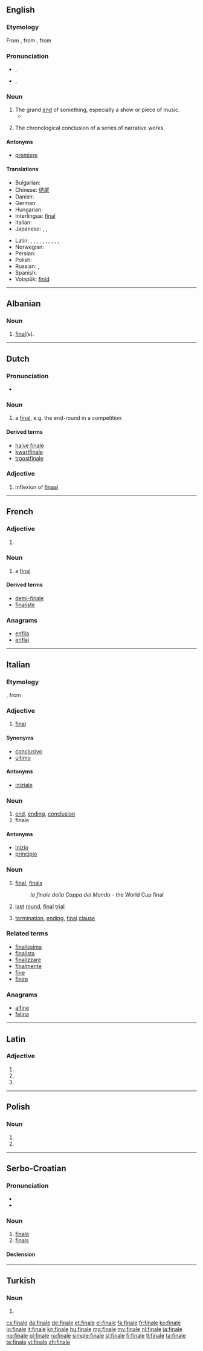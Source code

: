 {{also|Finale|finále}}
==English==

===Etymology===
From {{etyl|it}} {{term|finale||end|lang=it}}, from {{etyl|LL.}} {{term|finalis|lang=la}}, from {{etyl|la}} {{term|finis|lang=la}}

===Pronunciation===
* {{a|UK}} {{IPA|/fɪˈnɑː.li/}}, {{X-SAMPA|/fI"nA:.li/}}
* {{a|Italianate}} {{IPA|/fɨˈnæl.ij/}}, {{X-SAMPA|/f1"n{l.ij/}}

===Noun===
{{en-noun}}

# The grand [[end]] of something, especially a show or piece of music.
#* {{quote-news
|year=2011
|date=October 29
|author=Phil McNulty
|title=Chelsea   3 - 5   Arsenal
|work=BBC Sport
|url=http://news.bbc.co.uk/sport2/hi/football/15413593.stm
|page=
|passage=Andre Santos equalised and the outstanding Theo Walcott put Arsenal ahead for the first time before Juan Mata's spectacular strike set up the '''finale''' for an enthralling encounter.}}
# {{narratology}} The chronological conclusion of a series of narrative works.

====Antonyms====
* [[premiere]]

====Translations====
{{trans-top|grand end of something}}
* Bulgarian: {{t+|bg|финал|m|sc=Cyrl}}
* Chinese: [[结尾]]
* Danish: {{t+|da|finale|c}}
* German: {{t+|de|Finale|n}}
* Hungarian: {{t-|hu|finálé}}
* Interlingua: [[final]]
* Italian: {{t+|it|finale}}
* Japanese: {{t+|ja|フィナーレ}}, {{t+|ja|終曲}}, {{t+|ja|終楽章}}
{{trans-mid}}
* Latin: {{t+|la|finis|m|f}}, {{t+|la|terminus|m}}, {{t-|la|exitus|m}}, {{t-|la|extremum|n}}, {{t-|la|peractio|f}}, {{t+|la|finis|m|f}}, {{t+|la|terminus|m}}, {{t-|la|exitus|m}}, {{t-|la|peractio|f}}, {{t-|la|extremum|n}}, {{t-|la|extremus|m}}
* Norwegian: {{t+|no|finale}}
* Persian: {{t+|fa|فرجام|tr=farjām|sc=fa-Arab}}
* Polish: {{t+|pl|finale}}
* Russian: {{t+|ru|финал|m}}, {{t+|ru|заключение|n}}
* Spanish: {{t+|es|final}}
* Volapük: [[finid]]
{{trans-bottom}}

----

==Albanian==

===Noun===
{{head|sq|noun|g=f|plural|[[finale]]}}

# {{sports|lang=sq}} [[final]](s).

----

==Dutch==
{{wikipedia|lang=nl}}

===Pronunciation===
* {{audio|Nl-finale.ogg|Audio}}

===Noun===
{{nl-noun|f|finales|finaletje}}

# a [[final]], e.g. the end-round in a competition

====Derived terms====
* [[halve finale]]
* [[kwartfinale]]
* [[troostfinale]]

===Adjective===
{{head|nl|adjective form}}

# inflexion of [[finaal]]

----

==French==

===Adjective===
{{fr-adj-form}}

# {{feminine of|final|lang=fr}}

===Noun===
{{fr-noun|f}}

# a [[final#Noun|final]]

====Derived terms====
* [[demi-finale]]
* [[finaliste]]

===Anagrams===
* [[enfila#French|enfila]]
* [[enflai#French|enflai]]

----

==Italian==

===Etymology===
{{etyl|LL.|it}} {{term|finalis|lang=la}}, from {{etyl|la|it}} {{term|finis|lang=la}}

===Adjective===
{{it-adj|final|e|i}}

# [[final]]

====Synonyms====
* [[conclusivo]]
* [[ultimo]]

====Antonyms====
* [[iniziale]]

===Noun===
{{it-noun|final|m|e|i}}

# [[end]], [[ending]], [[conclusion]]
# finale

====Antonyms====
* [[inizio]]
* [[principio]]

===Noun===
{{it-noun|final|f|e|i}}

# {{sports|lang=it}} [[final]], [[finals]]
#: ''la finale della Coppa del Mondo'' - the World Cup final
# {{context|of contest|lang=it}} [[last]] [[round]], [[final]] [[trial]]
# {{linguistics|lang=it}} [[termination]], [[ending]], [[final]] [[clause]]

===Related terms===
* [[finalissima]]
* [[finalista]]
* [[finalizzare]]
* [[finalmente]]
* [[fine]]
* [[finire]]

===Anagrams===
* [[alfine#Italian|alfine]]
* [[felina#Italian|felina]]

----

==Latin==

===Adjective===
{{la-adj-form|fīnāle}}

# {{inflection of|finalis|fīnālis|nom|n|s|lang=la}}
# {{inflection of|finalis|fīnālis|acc|n|s|lang=la}}
# {{inflection of|finalis|fīnālis|voc|n|s|lang=la}}

----

==Polish==

===Noun===
{{head|pl|noun form}}

# {{inflection of|lang=pl|finał||loc|s}}
# {{inflection of|lang=pl|finał||voc|s}}

----

==Serbo-Croatian==

===Pronunciation===
* {{IPA|/finǎːle/|lang=sh}}
* {{hyphenation|fi|na|le}}

===Noun===
{{sh-noun|g=m|g2=n|head=finále|r|финале|фина́ле}}

# [[#English|finale]]
# [[finals]]

====Declension====
{{sh-decl-noun
|finale|finala
|finala|finala
|finalu|finalima
|finale|finala
|finale|finala
|finalu|finalima
|finalem|finalima
}}

----

==Turkish==

===Noun===
{{head|tr|noun form}}

# {{dative of|final|lang=tr}}

[[cs:finale]]
[[da:finale]]
[[de:finale]]
[[et:finale]]
[[el:finale]]
[[fa:finale]]
[[fr:finale]]
[[ko:finale]]
[[io:finale]]
[[it:finale]]
[[kn:finale]]
[[hu:finale]]
[[mg:finale]]
[[my:finale]]
[[nl:finale]]
[[ja:finale]]
[[no:finale]]
[[pl:finale]]
[[ru:finale]]
[[simple:finale]]
[[sl:finale]]
[[fi:finale]]
[[tl:finale]]
[[ta:finale]]
[[te:finale]]
[[vi:finale]]
[[zh:finale]]
